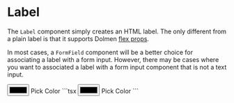 
# Label

The `Label` component simply creates an HTML <HTMLTag>label</HTMLTag>. The only different from
a plain label is that it supports Dolmen <A href="../../start/flex">flex props</A>.

In most cases, a `FormField` component will be a better choice for associating a label with
a form input. However, there may be cases
where you want to associated a label with a form input component that is not a text input.

<DemoSection>
  <Stack gap="md">
    <Label gap="md">
      <input type="color" />
      Pick Color
    </Label>
  </Stack>
</DemoSection>
<SourceCode>
```tsx
<Stack gap="md">
  <Label gap="lg">
    <input type="color" />
    Pick Color
  </Label>
</Stack>
```
</SourceCode>
